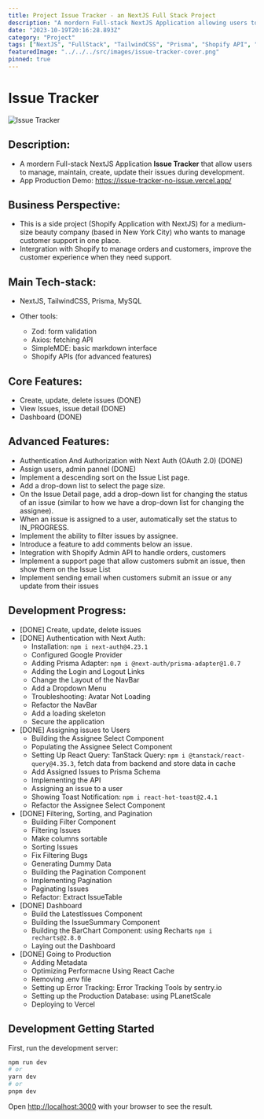```yaml
---
title: Project Issue Tracker - an NextJS Full Stack Project
description: "A mordern Full-stack NextJS Application allowing users to manage, maintain, create, update their issues during development."
date: "2023-10-19T20:16:28.893Z"
category: "Project"
tags: ["NextJS", "FullStack", "TailwindCSS", "Prisma", "Shopify API", "Project"]
featuredImage: "../../../src/images/issue-tracker-cover.png"
pinned: true
---
```


# Issue Tracker

![Issue Tracker](https://github.com/Huulamnguyen/issue-tracker-nextjs/raw/main/public/issue-tracker-demo.png)

## Description:

- A mordern Full-stack NextJS Application **Issue Tracker** that allow users to manage, maintain, create, update their issues during development.
- App Production Demo: https://issue-tracker-no-issue.vercel.app/

## Business Perspective:

- This is a side project (Shopify Application with NextJS) for a medium-size beauty company (based in New York City) who wants to manage customer support in one place.
- Intergration with Shopify to manage orders and customers, improve the customer experience when they need support.

## Main Tech-stack:

- NextJS, TailwindCSS, Prisma, MySQL

- Other tools:
  - Zod: form validation
  - Axios: fetching API
  - SimpleMDE: basic markdown interface
  - Shopify APIs (for advanced features)

## Core Features:

- Create, update, delete issues (DONE)
- View Issues, issue detail (DONE)
- Dashboard (DONE)

## Advanced Features:

- Authentication And Authorization with Next Auth (OAuth 2.0) (DONE)
- Assign users, admin pannel (DONE)
- Implement a descending sort on the Issue List page.
- Add a drop-down list to select the page size.
- On the Issue Detail page, add a drop-down list for changing the status of an issue (similar to how we have a drop-down list for changing the assignee).
- When an issue is assigned to a user, automatically set the status to IN_PROGRESS.
- Implement the ability to filter issues by assignee.
- Introduce a feature to add comments below an issue.
- Integration with Shopify Admin API to handle orders, customers
- Implement a support page that allow customers submit an issue, then show them on the Issue List
- Implement sending email when customers submit an issue or any update from their issues

## Development Progress:

- [DONE] Create, update, delete issues
- [DONE] Authentication with Next Auth:
  - Installation: `npm i next-auth@4.23.1`
  - Configured Google Provider
  - Adding Prisma Adapter: `npm i @next-auth/prisma-adapter@1.0.7`
  - Adding the Login and Logout Links
  - Change the Layout of the NavBar
  - Add a Dropdown Menu
  - Troubleshooting: Avatar Not Loading
  - Refactor the NavBar
  - Add a loading skeleton
  - Secure the application
- [DONE] Assigning issues to Users
  - Building the Assignee Select Component
  - Populating the Assignee Select Component
  - Setting Up React Query: TanStack Query: `npm i @tanstack/react-query@4.35.3`, fetch data from backend and store data in cache
  - Add Assigned Issues to Prisma Schema
  - Implementing the API
  - Assigning an issue to a user
  - Showing Toast Notification: `npm i react-hot-toast@2.4.1`
  - Refactor the Assignee Select Component
- [DONE] Filtering, Sorting, and Pagination
  - Building Filter Component
  - Filtering Issues
  - Make columns sortable
  - Sorting Issues
  - Fix Filtering Bugs
  - Generating Dummy Data
  - Building the Pagination Component
  - Implementing Pagination
  - Paginating Issues
  - Refactor: Extract IssueTable
- [DONE] Dashboard
  - Build the LatestIssues Component
  - Building the IssueSummary Component
  - Building the BarChart Component: using Recharts `npm i recharts@2.8.0`
  - Laying out the Dashboard
- [DONE] Going to Production
  - Adding Metadata
  - Optimizing Performacne Using React Cache
  - Removing .env file
  - Setting up Error Tracking: Error Tracking Tools by sentry.io
  - Setting up the Production Database: using PLanetScale
  - Deploying to Vercel

## Development Getting Started

First, run the development server:

```bash
npm run dev
# or
yarn dev
# or
pnpm dev
```

Open [http://localhost:3000](http://localhost:3000) with your browser to see the result.
